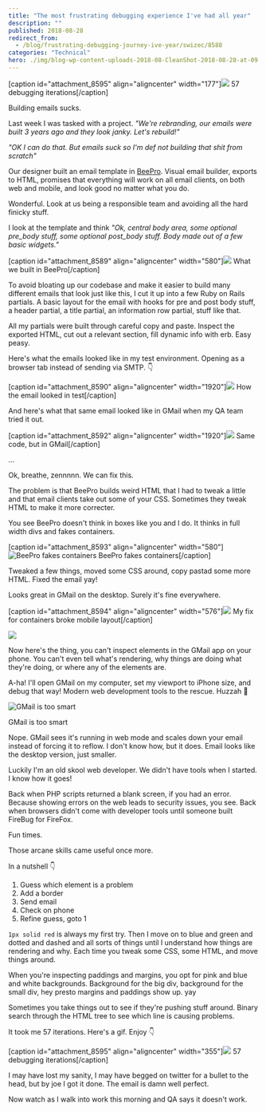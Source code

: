 ```yaml
---
title: "The most frustrating debugging experience I've had all year"
description: ""
published: 2018-08-28
redirect_from:
  - /blog/frustrating-debugging-journey-ive-year/swizec/8588
categories: "Technical"
hero: ./img/blog-wp-content-uploads-2018-08-CleanShot-2018-08-28-at-09.27.06@2x-772x1024.png
---
```


\[caption id="attachment_8595" align="aligncenter" width="177"]![](./img/blog-wp-content-uploads-2018-08-email-debugging.gif) 57 debugging iterations\[/caption]

Building emails sucks.

Last week I was tasked with a project. _"We're rebranding, our emails were built 3 years ago and they look janky. Let's rebuild!"_

_"OK I can do that. But emails suck so I'm def not building that shit from scratch"_

Our designer built an email template in [BeePro](https://beefree.io/bee-pro/). Visual email builder, exports to HTML, promises that everything will work on all email clients, on both web and mobile, and look good no matter what you do.

Wonderful. Look at us being a responsible team and avoiding all the hard finicky stuff.

I look at the template and think _"Ok, central body area, some optional pre_body stuff, some optional post_body stuff. Body made out of a few basic widgets."_

\[caption id="attachment_8589" align="aligncenter" width="580"]![](./img/blog-wp-content-uploads-2018-08-CleanShot-2018-08-28-at-09.27.06@2x-772x1024.png) What we built in BeePro\[/caption]

To avoid bloating up our codebase and make it easier to build many different emails that look just like this, I cut it up into a few Ruby on Rails partials. A basic layout for the email with hooks for pre and post body stuff, a header partial, a title partial, an information row partial, stuff like that.

All my partials were built through careful copy and paste. Inspect the exported HTML, cut out a relevant section, fill dynamic info with erb. Easy peasy.

Here's what the emails looked like in my test environment. Opening as a browser tab instead of sending via SMTP. 👇

\[caption id="attachment_8590" align="aligncenter" width="1920"]![](./img/blog-wp-content-uploads-2018-08-kapture_2018-08-24_at_14.37.34.gif) How the email looked in test\[/caption]

And here's what that same email looked like in GMail when my QA team tried it out.

\[caption id="attachment_8592" align="aligncenter" width="1920"]![](./img/blog-wp-content-uploads-2018-08-kapture_2018-08-24_at_14.34.37.gif) Same code, but in GMail\[/caption]

...

Ok, breathe, zennnnn. We can fix this.

The problem is that BeePro builds weird HTML that I had to tweak a little and that email clients take out some of your CSS. Sometimes they tweak HTML to make it more correcter.

You see BeePro doesn't think in boxes like you and I do. It thinks in full width divs and fakes containers.

\[caption id="attachment_8593" align="aligncenter" width="580"]![BeePro fakes containers](./img/blog-wp-content-uploads-2018-08-CleanShot-2018-08-28-at-09.33.17@2x-994x1024.png) BeePro fakes containers\[/caption]

Tweaked a few things, moved some CSS around, copy pastad some more HTML. Fixed the email yay!

Looks great in GMail on the desktop. Surely it's fine everywhere.

\[caption id="attachment_8594" align="aligncenter" width="576"]![](./img/blog-wp-content-uploads-2018-08-image_from_ios-576x1024.png) My fix for containers broke mobile layout\[/caption]

![](./img/media-IYIlvuWc21U4g-giphy.gif)

Now here's the thing, you can't inspect elements in the GMail app on your phone. You can't even tell what's rendering, why things are doing what they're doing, or where any of the elements are.

A-ha! I'll open GMail on my computer, set my viewport to iPhone size, and debug that way! Modern web development tools to the rescue. Huzzah 💪

![GMail is too smart]()

GMail is too smart

Nope. GMail sees it's running in web mode and scales down your email instead of forcing it to reflow. I don't know how, but it does. Email looks like the desktop version, just smaller.

Luckily I'm an old skool web developer. We didn't have tools when I started. I know how it goes!

Back when PHP scripts returned a blank screen, if you had an error. Because showing errors on the web leads to security issues, you see. Back when browsers didn't come with developer tools until someone built FireBug for FireFox.

Fun times.

Those arcane skills came useful once more.

In a nutshell 👇

1.  Guess which element is a problem
2.  Add a border
3.  Send email
4.  Check on phone
5.  Refine guess, goto 1

`1px solid red` is always my first try. Then I move on to blue and green and dotted and dashed and all sorts of things until I understand how things are rendering and why. Each time you tweak some CSS, some HTML, and move things around.

When you're inspecting paddings and margins, you opt for pink and blue and white backgrounds. Background for the big div, background for the small div, hey presto margins and paddings show up. yay

Sometimes you take things out to see if they're pushing stuff around. Binary search through the HTML tree to see which line is causing problems.

It took me 57 iterations. Here's a gif. Enjoy 👇

\[caption id="attachment_8595" align="aligncenter" width="355"]![](./img/blog-wp-content-uploads-2018-08-email-debugging.gif) 57 debugging iterations\[/caption]

I may have lost my sanity, I may have begged on twitter for a bullet to the head, but by joe I got it done. The email is damn well perfect.

Now watch as I walk into work this morning and QA says it doesn't work.
